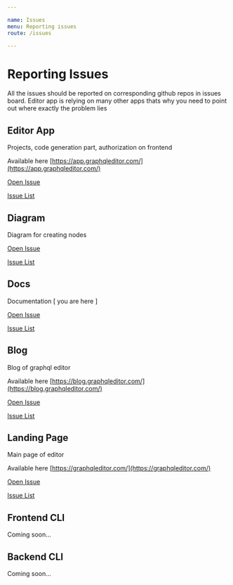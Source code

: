 ```yaml
---

name: Issues
menu: Reporting issues
route: /issues

---
```


# Reporting Issues

All the issues should be reported on corresponding github repos in issues board. Editor app is relying on many other apps thats why you need to point out where exactly the problem lies

## Editor App

Projects, code generation part, authorization on frontend

Available here [https://app.graphqleditor.com/](https://app.graphqleditor.com/)

[Open Issue](https://github.com/slothking-online/graphql-editor/issues/new)

[Issue List](https://github.com/slothking-online/graphql-editor/issues/)

## Diagram

Diagram for creating nodes

[Open Issue](https://github.com/slothking-online/diagram/issues/new)

[Issue List](https://github.com/slothking-online/diagram/issues/)

## Docs

Documentation [ you are here ]

[Open Issue](https://github.com/slothking-online/graphql-editor/issues/new)

[Issue List](https://github.com/slothking-online/graphql-editor/issues/)

## Blog

Blog of graphql editor 

Available here [https://blog.graphqleditor.com/](https://blog.graphqleditor.com/)

[Open Issue](https://github.com/slothking-online/graphql-blog/issues/new)

[Issue List](https://github.com/slothking-online/graphql-blog/issues/new)

## Landing Page

Main page of editor 

Available here [https://graphqleditor.com/](https://graphqleditor.com/)

[Open Issue](https://github.com/slothking-online/landing-page/issues/new)

[Issue List](https://github.com/slothking-online/landing-page/issues/)

## Frontend CLI

Coming soon...

## Backend CLI

Coming soon...
